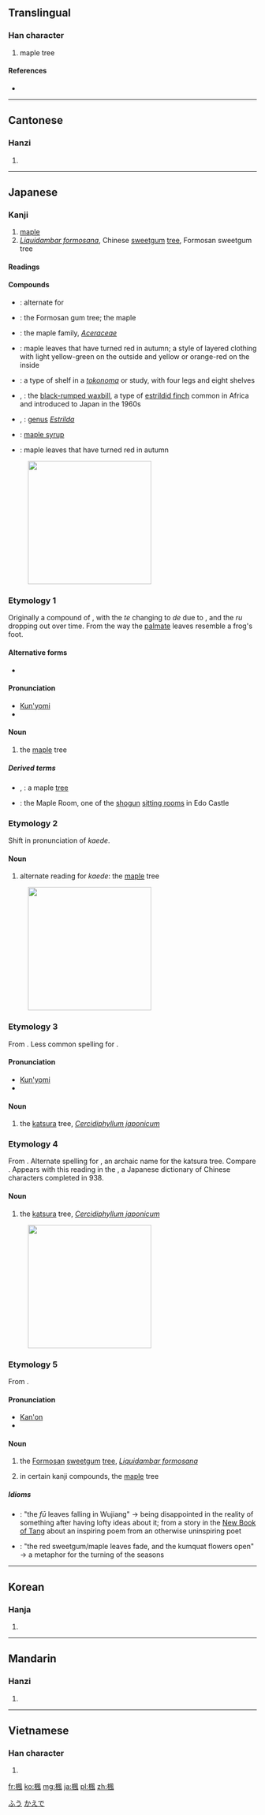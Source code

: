 {{also|枫}}
==Translingual==

===Han character===
{{Han char|rn=75|rad=木|as=09|sn=13|four=4791<sub>0</sub>|canj=木竹弓戈 (DHNI)}}

# maple tree

====References====
* {{Han ref|kx=0539.080|dkj=15126|dj=0926.210|hdz=21253.080|uh=6953|ud=26963|bh=B7AC|bd=47020}}

----

==Cantonese==

===Hanzi===
{{yue-hanzi|jyut=|y=fung1|sim=枫}}

# {{defn|lang=yue|sort=木09}}

----

==Japanese==

===Kanji===
{{ja-kanji|grade=c|rs=木09}}

# [[maple]]
# ''[[w:Liquidambar formosana|Liquidambar formosana]]'', Chinese [[sweetgum]] [[tree]], Formosan sweetgum tree

====Readings====
{{ja-readings
|kanon=[[ふう]] (fū)
|kun=[[かえで]] (kaede), [[かいで]] (kaide), [[かつら]] (katsura), [[おかつら]] (okatsura)
}}

====Compounds====
* {{l|ja|楓蚕|tr=[[ふうさん]], ''[[fūsan]]''}}: alternate for {{term|lang=ja|天蚕蛾|tr=tegusuga||Japanese silkworm moth, ''Antheraea yamamai''}}
* {{l|ja|風樹|tr=[[ふうじゅ]], ''[[fūju]]''}}: the Formosan gum tree; the maple
* {{l|ja|楓科|tr=[[かえでか]], ''[[kaedeka]]''}}: the maple family, ''[[Aceraceae]]''
* {{l|ja|楓紅葉|tr=[[かえでもみじ]], ''[[kaede momiji]]''}}: maple leaves that have turned red in autumn; a style of layered clothing with light yellow-green on the outside and yellow or orange-red on the inside
* {{l|ja|楓棚|tr=[[かえでだな]], ''[[kaededana]]''}}: a type of shelf in a ''[[tokonoma]]'' or study, with four legs and eight shelves
* {{l|ja|楓鳥}}, {{l|ja|カエデチョウ|tr=[[かえでちょう]], ''[[kaedechō]]''}}: the [[w:Black-rumped Waxbill|black-rumped waxbill]], a type of [[w:Estrildid_finch|estrildid finch]] common in Africa and introduced to Japan in the 1960s
* {{l|ja|楓鳥科}}, {{l|ja|カエデチョウ科|tr=[[かえでちょうか]], ''[[kaedechōka]]''}}: [[genus]] ''[[Estrilda]]''
* {{l|ja|楓糖|tr=[[ふうとう]], ''[[fūtō]]''}}: [[maple syrup]]
* {{l|ja|楓葉|tr=[[ふうよう]], ''[[fūyō]]''}}: maple leaves that have turned red in autumn

[[File:Acer_palmatum_002.JPG|thumb|250px|{{Jpan|楓（カエデ）の[[葉っぱ]]と[[実#Japanese|実]]}}]]
===Etymology 1===
Originally a compound of {{compound|lang=ja|sort=かえで|蛙|tr1=kaeru|t1=frog|手|tr2=te|t2=hand}}, with the ''te'' changing to ''de'' due to {{rendaku|かえで}}, and the ''ru'' dropping out over time.  From the way the [[palmate]] leaves resemble a frog's foot.  

====Alternative forms====
* {{l|ja|槭樹}}

====Pronunciation====
* [[訓読み|Kun'yomi]]
* {{IPA|lang=ja|/kaede/}}

====Noun====
{{ja-noun|k|hira=かえで|rom=kaede|hhira=かへで}} 

# the [[maple]] tree

=====Derived terms=====
* {{l|ja|楓の木}}, {{l|ja|楓の樹|tr=[[かえでのき]], ''[[kaede no ki]]''}}: a maple [[tree]]
* {{l|ja|楓の間|tr=[[かえでのま]], ''[[Kaede no Ma]]''}}: the Maple Room, one of the [[shogun]] [[sitting room]]s in Edo Castle

===Etymology 2===
Shift in pronunciation of ''kaede''.

====Noun====
{{ja-noun|k|hira=かいで|rom=kaide}} 

# alternate reading for ''kaede'': the [[maple]] tree

[[File:Cercidiphyllum_japonicum2.jpg|thumb|250px|{{Jpan|楓（カツラ）の[[葉っぱ]]と[[実#Japanese|実]]}}]]
===Etymology 3===
From {{etyl|ojp|ja|sort=かつら}}.  Less common spelling for {{l|ja|桂|tr=''katsura''}}.

====Pronunciation====
* [[訓読み|Kun'yomi]]
* {{IPA|lang=ja|/katsuɽa/}}

====Noun====
{{ja-noun|k|hira=かつら|rom=katsura}} 

# the [[katsura]] tree, ''[[w:Cercidiphyllum japonicum|Cercidiphyllum japonicum]]''

===Etymology 4===
From {{etyl|ojp|ja|sort=おかつら}}.  Alternate spelling for {{term|lang=ja|男桂|tr=okatsura||male katsura}}, an archaic name for the katsura tree.  Compare {{term|lang=ja|女桂|tr=mekatsura||female katsura: the cinnamon tree}}.  Appears with this reading in the {{term|lang=ja|和名類聚抄|tr=[[w:Wamyō_Ruijushō|Wamyō Ruijushō]]}}, a Japanese dictionary of Chinese characters completed in 938.

====Noun====
{{ja-noun|k|hira=おかつら|rom=okatsura|hhira=をかつら}} {{ja-altread|hira=おかづら|rom=okazura}}

# the [[katsura]] tree, ''[[w:Cercidiphyllum japonicum|Cercidiphyllum japonicum]]''

[[File:Liquidambar_formosana_02.jpg|thumb|250px|{{Jpan|楓（フウ）の[[葉っぱ]]と[[実#Japanese|実]]}}]]

===Etymology 5===
From {{etyl|zho|ja|sort=ふう}} {{term|sc=Hani|楓}}.

====Pronunciation====
* [[漢音#Japanese|Kan'on]]
* {{IPA|lang=ja|/ɸuː/}}

====Noun====
{{ja-noun|k|hira=ふう|rom=fū}}

# {{ja-def|フウ}} the [[Formosan]] [[sweetgum]] [[tree]], ''[[w:Liquidambar formosana|Liquidambar formosana]]''
# in certain kanji compounds, the [[maple]] tree

=====Idioms=====
* {{l|ja|楓呉江に落つ|tr=[[ふうごこうにおつ]], ''[[fū gokō ni otsu]]''}}: "the ''fū'' leaves falling in Wujiang" → being disappointed in the reality of something after having lofty ideas about it; from a story in the [[w:New Book of Tang|New Book of Tang]] about an inspiring poem from an otherwise uninspiring poet
* {{l|ja|楓葉衰えて盧橘花開く|tr=[[ふうようおとろえてろきつはなひらく]], ''[[fūyō otoroete rokitsu hana hiraku]]''}}: "the red sweetgum/maple leaves fade, and the kumquat flowers open" → a metaphor for the turning of the seasons

[[Category:ja:Trees|ふう]]
[[Category:ja:Trees|かえで]]

----

==Korean==

===Hanja===
{{ko-hanja|hangeul=풍|eumhun=|rv=pung|mr=p'ung|y=phung}}

# {{defn|lang=ko|sort=木09}}

----

==Mandarin==

===Hanzi===
{{cmn-hanzi|sim=枫|pin=[[fēng]] ([[feng1]])|wg=feng<sup>1</sup>}}

# {{defn|lang=cmn|sort=木09}}

----

==Vietnamese==

===Han character===
{{vi-hantu|[[phong]]|rs=木09}}

# {{defn|lang=vi|sort=木09}}

[[fr:楓]]
[[ko:楓]]
[[mg:楓]]
[[ja:楓]]
[[pl:楓]]
[[zh:楓]]